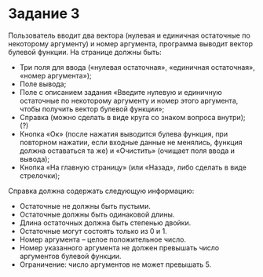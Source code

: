# Задание 3

Пользователь вводит два вектора (нулевая и единичная остаточные по некоторому аргументу) и номер аргумента, программа выводит вектор булевой функции.
На странице должны быть:

-	Три поля для ввода («нулевая остаточная», «единичная остаточная», «номер аргумента»);
-	Поле вывода;
-	Поле с описанием задания «Введите нулевую и единичную остаточные по некоторому аргументу и номер этого аргумента, чтобы получить вектор булевой функции»;
-	Справка (можно сделать в виде круга со знаком вопроса внутри); (?)
-	Кнопка «Ок» (после нажатия выводится булева функция, при повторном нажатии, если входные данные не менялись, функция должна оставаться та же) и «Очистить» (очищает поля ввода и вывода);
-	Кнопка «На главную страницу» (или «Назад», либо сделать в виде стрелочки);

Справка должна содержать следующую информацию:

-	Остаточные не должны быть пустыми.
-	Остаточные должны быть одинаковой длины.
-	Длина остаточных должна быть степенью двойки.
-	Остаточные могут состоять только из 0 и 1.
-	Номер аргумента – целое положительное число.
-	Номер указанного аргумента не должен превышать число аргументов булевой функции.
-	Ограничение: число аргументов не может превышать 5.

